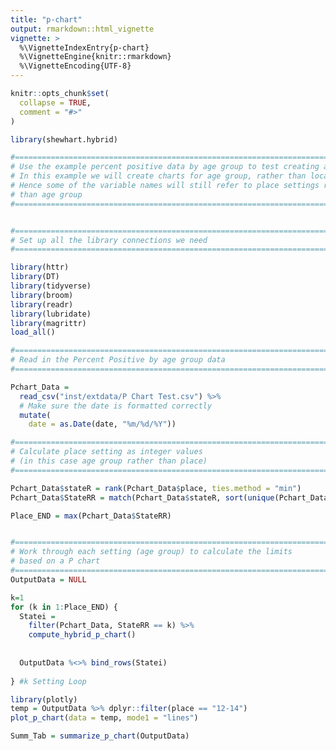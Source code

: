 ```yaml
---
title: "p-chart"
output: rmarkdown::html_vignette
vignette: >
  %\VignetteIndexEntry{p-chart}
  %\VignetteEngine{knitr::rmarkdown}
  %\VignetteEncoding{UTF-8}
---
```


```r
knitr::opts_chunk$set(
  collapse = TRUE,
  comment = "#>"
)
```

```r
library(shewhart.hybrid)
```

```r
#===============================================================================
# Use the example percent positive data by age group to test creating a P chart
# In this example we will create charts for age group, rather than location
# Hence some of the variable names will still refer to place settings rather
# than age group
#===============================================================================


#===============================================================================
# Set up all the library connections we need
#===============================================================================

library(httr)
library(DT)
library(tidyverse)
library(broom)
library(readr)
library(lubridate)
library(magrittr)
load_all()

#===============================================================================
# Read in the Percent Positive by age group data
#===============================================================================

Pchart_Data = 
  read_csv("inst/extdata/P Chart Test.csv") %>%
  # Make sure the date is formatted correctly
  mutate(
    date = as.Date(date, "%m/%d/%Y"))

```


```r

#===============================================================================
# Calculate place setting as integer values 
# (in this case age group rather than place)  
#===============================================================================

Pchart_Data$stateR = rank(Pchart_Data$place, ties.method = "min")
Pchart_Data$StateRR = match(Pchart_Data$stateR, sort(unique(Pchart_Data$stateR)))

Place_END = max(Pchart_Data$StateRR)


#===============================================================================
# Work through each setting (age group) to calculate the limits 
# based on a P chart
#===============================================================================
OutputData = NULL

k=1
for (k in 1:Place_END) {
  Statei = 
    filter(Pchart_Data, StateRR == k) %>%
    compute_hybrid_p_chart()
    
  
  OutputData %<>% bind_rows(Statei)
  
} #k Setting Loop

```


```r

library(plotly)
temp = OutputData %>% dplyr::filter(place == "12-14")
plot_p_chart(data = temp, mode1 = "lines")

```

```r

Summ_Tab = summarize_p_chart(OutputData)


```

